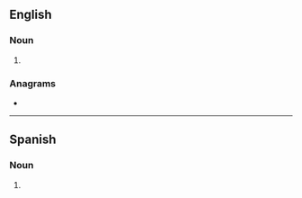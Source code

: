==English==

===Noun===
{{head|en|noun form}}

# {{plural of|en|magnitude}}

===Anagrams===
* {{anagrams|en|a=adegimnstu|antismudge|designatum|gamnitudes}}

----

==Spanish==

===Noun===
{{head|es|noun form|g=f-p}}

# {{plural of|es|magnitud}}